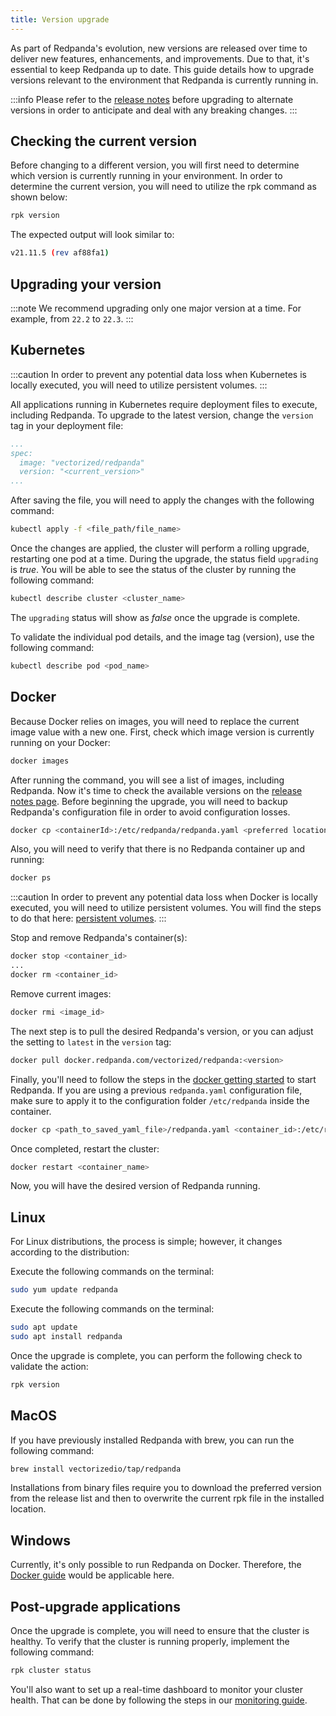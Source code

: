 ```yaml
---
title: Version upgrade
---
```



As part of Redpanda's evolution, new versions are released over time to deliver new features, enhancements, and improvements.
Due to that, it's essential to keep Redpanda up to date. This guide details how to upgrade versions relevant to the environment that Redpanda is currently running in.

:::info
Please refer to the [release notes](https://github.com/vectorizedio/redpanda/releases) before upgrading to alternate versions in order to anticipate and deal with any breaking changes.
:::

## Checking the current version

Before changing to a different version, you will first need to determine which version is currently running in your environment.
In order to determine the current version, you will need to utilize the rpk command as shown below:

```bash
rpk version
```

The expected output will look similar to:

```bash
v21.11.5 (rev af88fa1)
```

## Upgrading your version

:::note
We recommend upgrading only one major version at a time. For example, from `22.2` to `22.3`.
:::

## Kubernetes

:::caution
In order to prevent any potential data loss when Kubernetes is locally executed, you will need to utilize persistent volumes.
:::

All applications running in Kubernetes require deployment files to execute, including Redpanda.
To upgrade to the latest version, change the `version` tag in your deployment file:

```yaml
...
spec:
  image: "vectorized/redpanda"
  version: "<current_version>"
...
```

After saving the file, you will need to apply the changes with the following command:

```bash
kubectl apply -f <file_path/file_name>
```

Once the changes are applied, the cluster will perform a rolling upgrade, restarting one pod at a time. During the upgrade, the status field `upgrading` is _true_. You will be able to see the status of the cluster by running the following command:

```bash
kubectl describe cluster <cluster_name>
```

The `upgrading` status will show as _false_ once the upgrade is complete.

To validate the individual pod details, and the image tag (version), use the following command:

```bash
kubectl describe pod <pod_name>
```

## Docker

Because Docker relies on images, you will need to replace the current image value with a new one.
First, check which image version is currently running on your Docker:

```bash
docker images
```

After running the command, you will see a  list of images, including Redpanda. Now it's time to check the available versions on the [release notes page](https://github.com/vectorizedio/redpanda/releases).
Before beginning the upgrade, you will need to backup Redpanda's configuration file in order to avoid configuration losses. 

```bash
docker cp <containerId>:/etc/redpanda/redpanda.yaml <preferred location>
```

Also, you will need to verify that there is no Redpanda container up and running:

```bash
docker ps
```

:::caution
In order to prevent any potential data loss when Docker is locally executed, you will need to utilize persistent volumes. You will find the steps to do that here: [persistent volumes](../../quickstart/quick-start-docker#create-network-and-persistent-volumes).
:::

Stop and remove Redpanda's container(s):

```bash
docker stop <container_id>
...
docker rm <container_id>
```

Remove current images:

```bash
docker rmi <image_id>
```

The next step is to pull the desired Redpanda's version, or you can adjust the setting to `latest` in the `version` tag:

```bash
docker pull docker.redpanda.com/vectorized/redpanda:<version>
```

Finally, you'll need to follow the steps in the [docker getting started](../../quickstart/quick-start-docker) to start Redpanda.
If you are using a previous `redpanda.yaml` configuration file, make sure to apply it to the configuration folder `/etc/redpanda` inside the container.

```bash
docker cp <path_to_saved_yaml_file>/redpanda.yaml <container_id>:/etc/redpanda
```

Once completed, restart the cluster:

```bash
docker restart <container_name>
```

Now, you will have the desired version of Redpanda running.

## Linux

For Linux distributions, the process is simple; however, it changes according to the distribution:

<Tabs>
<TabItem value="fedoraRedhat" label="Fedora/RedHat" default>

Execute the following commands on the terminal:
```bash
sudo yum update redpanda
```

</TabItem>
<TabItem value="debianUbuntu" label="Debian/Ubuntu">

Execute the following commands on the terminal:
```bash
sudo apt update
sudo apt install redpanda
```

</TabItem>
</Tabs>

Once the upgrade is complete, you can perform the following check to validate the action:

```bash
rpk version
```

## MacOS

If you have previously installed Redpanda with brew, you can run the following command:

```bash
brew install vectorizedio/tap/redpanda
```

Installations from binary files require you to download the preferred version from the release list and then to overwrite the current rpk file in the installed location.

## Windows

Currently, it's only possible to run Redpanda on Docker. Therefore, the [Docker guide](../../quickstart/quick-start-docker) would be applicable here.

## Post-upgrade applications

Once the upgrade is complete, you will need to ensure that the cluster is healthy.
To verify that the cluster is running properly, implement the following command:

```bash
rpk cluster status
```

You'll also want to set up a real-time dashboard to monitor your cluster health. That can be  done by following the steps in our [monitoring guide](../../cluster-administration/monitoring).
